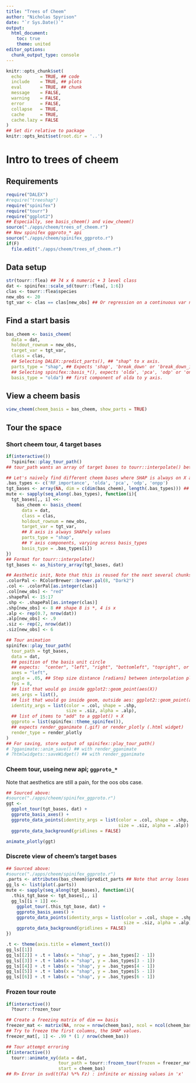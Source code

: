 ```yaml
---
title: "Trees of Cheem"
author: "Nicholas Spyrison"
date: "`r Sys.Date()`"
output:
  html_document:
    toc: true
    theme: united
editor_options: 
  chunk_output_type: console
---
```

<!--   #rmarkdown::html_vignette -->
<!-- # vignette: > -->
<!-- #   %\VignetteIndexEntry{spinifex} -->
<!-- #   %\VignetteEngine{knitr::rmarkdown} -->
<!-- #   %\VignetteEncoding{UTF-8}{inputenc} -->
<!-- #   \usepackage[utf8]{inputenc} -->

<!-- #Example vignette: 
https://github.com/njtierney/naniar/blob/master/vignettes/getting-started-w-naniar.Rmd -->
```r
knitr::opts_chunk$set(
  echo       = TRUE, ## code
  include    = TRUE, ## plots
  eval       = TRUE, ## chunk
  message    = FALSE,
  warning    = FALSE,
  error      = FALSE,
  collapse   = TRUE,
  cache      = TRUE,
  cache.lazy = FALSE
)
## Set dir relative to package
knitr::opts_knit$set(root.dir = '..')
```

# Intro to trees of cheem

## Requirements

```R
require("DALEX")
#require("treeshap")
require("spinifex")
require("tourr")
require("ggplot2")
## Especially, see basis_cheem() and view_cheem()
source("./apps/cheem/trees_of_cheem.r")
## New spinifex ggproto_* api
source("./apps/cheem/spinifex_ggproto.r")
if(F)
  file.edit("./apps/cheem/trees_of_cheem.r")
```

## Data setup

```R
str(tourr::flea) ## 74 x 6 numeric + 3 level class
dat <- spinifex::scale_sd(tourr::flea[, 1:6])
clas <- tourr::flea$species
new_obs <- 20
tgt_var <- clas == clas[new_obs] ## Or regression on a continuous var not in data.
```

## Find a start basis

```r
bas_cheem <- basis_cheem(
  data = dat,
  holdout_rownum = new_obs,
  target_var = tgt_var,
  class = clas,
  ## Selecting DALEX::predict_parts(), ## "shap" to x axis.
  parts_type = "shap", ## Expects 'shap', 'break_down' or 'break_down_interactions'
  ## Selecting spinifex::basis_*(), expects 'olda', 'pca', 'odp' or 'onpp'
  basis_type = "olda") ## first component of olda to y axis.
```

## View a cheem basis

```r
view_cheem(cheem_basis = bas_cheem, show_parts = TRUE)
```


## Tour the space

### Short cheem tour, 4 target bases

```r
if(interactive())
  ?spinifex::play_tour_path()
## tour_path wants an array of target bases to tourr::interpolate() between.

## Let's naively find different cheem bases where SHAP is always on X and we find different first components for Y.
.bas_types <- c('RF_importance', 'olda', 'pca', 'odp', 'onpp')
tgt_bases <- array(NA, dim = c(dim(bas_cheem), length(.bas_types))) ## init
mute <- sapply(seq_along(.bas_types), function(i){
  tgt_bases[,, i] <<-
    bas_cheem <- basis_cheem(
      data = dat,
      class = clas,
      holdout_rownum = new_obs,
      target_var = tgt_var,
      ## X axis is always SHAPely values
      parts_type = "shap",
      ## Y axis components, varying across basis_types
      basis_type = .bas_types[i])
})
## Format for tourr::interpolate() 
tgt_bases <- as_history_array(tgt_bases, dat)

## Aesthetic init, Note that this is reused for the next several chunks in the `identity_args`
.colorPal <- RColorBrewer::brewer.pal(8, "Dark2")
.col <- .colorPal[as.integer(clas)]
.col[new_obs] <- "red"
.shapePal <- 15:17
.shp <- .shapePal[as.integer(clas)]
.shp[new_obs] <- 8 ## shape 8 is *, 4 is x
.alp <- rep(0.7, nrow(dat))
.alp[new_obs] <- .9
.siz <- rep(2, nrow(dat))
.siz[new_obs] <- 6

## Tour animation
spinifex::play_tour_path(
  tour_path = tgt_bases,
  data = dat,
  ## position of the basis unit circle
  ## expects:  "center", "left", "right", "bottomleft", "topright", or "off"
  axes = "left", 
  angle = .05, ## Step size distance [radians] between interpolation planes
  fps = 8, 
  ## list that would go inside ggplot2::geom_point(aes(X))
  aes_args = list(), 
  ## list that would go inside geom, outside aes: ggplot2::geom_point(aes(), X)
  identity_args = list(color = .col, shape = .shp,
                       size = .siz, alpha = .alp),
  ## list of items to "add" to a ggplot() + X
  ggproto = list(spinifex::theme_spinifex()),
  ## expects render_gganimate (.gif) or render_plotly (.html widget)
  render_type = render_plotly
)
## For saving, store output of spinifex::play_tour_path()
# ?gganimate::anim_save() ## with render_gganimate
# ?htmlwidgets::saveWidget() ## with render_gganimate
```

### Cheem tour, useing new api; `ggproto_*` 

Note that aesthetics are still a pain, for the oos obs case.

```r
## Sourced above:
#source("./apps/cheem/spinifex_ggproto.r")
ggt <-
  ggplot_tour(tgt_bases, dat) +
  ggproto_basis_axes() +
  ggproto_data_points(identity_args = list(color = .col, shape = .shp,
                                           size = .siz, alpha = .alp)) +
  ggproto_data_background(gridlines = FALSE)

animate_plotly(ggt)
```

### Discrete view of cheem's target bases

```r
## Sourced above:
#source("./apps/cheem/spinifex_ggproto.r")
.parts <- attributes(bas_cheem)$predict_parts ## Note that array loses predicted parts
gg_ls <- list(plot(.parts))
mute <- sapply(seq_along(tgt_bases), function(i){
  .this_tgt_base <- tgt_bases[,, i]
  gg_ls[[i + 1]] <<-
    ggplot_tour(.this_tgt_base, dat) +
    ggproto_basis_axes() +
    ggproto_data_points(identity_args = list(color = .col, shape = .shp,
                                             size = .siz, alpha = .alp)) +
    ggproto_data_background(gridlines = FALSE)
})

.t <- theme(axis.title = element_text())
gg_ls[[1]]
gg_ls[[2]] + .t + labs(x = "shap", y = .bas_types[2 - 1])
gg_ls[[3]] + .t + labs(x = "shap", y = .bas_types[3 - 1])
gg_ls[[4]] + .t + labs(x = "shap", y = .bas_types[4 - 1])
gg_ls[[5]] + .t + labs(x = "shap", y = .bas_types[5 - 1])
gg_ls[[6]] + .t + labs(x = "shap", y = .bas_types[6 - 1])
``` 

### Frozen tour route

```r
if(interactive())
  ?tourr::frozen_tour

## Create a freezing matrix of dim == basis
freezer_mat <- matrix(NA, nrow = nrow(cheem_bas), ncol = ncol(cheem_bas))
## Try to freeze the first columns, the SHAP values.
freezer_mat[, 1] <- .99 * (1 / nrow(cheem_bas))

## Tour attempt erroring
if(interactive())
  tourr::animate_xy(data = dat,
                    tour_path = tourr::frozen_tour(frozen = freezer_mat),
                    start = cheem_bas)
## R> Error in svd(t(Fa) %*% Fz) : infinite or missing values in 'x'
```

